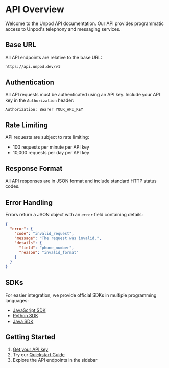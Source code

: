 # API Overview

Welcome to the Unpod API documentation. Our API provides programmatic access to Unpod's telephony and messaging services.

## Base URL

All API endpoints are relative to the base URL:

```
https://api.unpod.dev/v1
```

## Authentication

All API requests must be authenticated using an API key. Include your API key in the `Authorization` header:

```http
Authorization: Bearer YOUR_API_KEY
```

## Rate Limiting

API requests are subject to rate limiting:
- 100 requests per minute per API key
- 10,000 requests per day per API key

## Response Format

All API responses are in JSON format and include standard HTTP status codes.

## Error Handling

Errors return a JSON object with an `error` field containing details:

```json
{
  "error": {
    "code": "invalid_request",
    "message": "The request was invalid.",
    "details": {
      "field": "phone_number",
      "reason": "invalid_format"
    }
  }
}
```

## SDKs

For easier integration, we provide official SDKs in multiple programming languages:

- [JavaScript SDK](/sdk/javascript)
- [Python SDK](/sdk/python)
- [Java SDK](/sdk/java)

## Getting Started

1. [Get your API key](https://app.unpod.dev/settings/api-keys)
2. Try our [Quickstart Guide](/quickstart)
3. Explore the API endpoints in the sidebar

